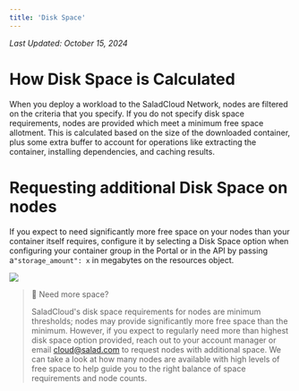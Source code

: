 ```yaml
---
title: 'Disk Space'
---
```


_Last Updated: October 15, 2024_

# How Disk Space is Calculated

When you deploy a workload to the SaladCloud Network, nodes are filtered on the criteria that you specify. If you do not
specify disk space requirements, nodes are provided which meet a minimum free space allotment. This is calculated based
on the size of the downloaded container, plus some extra buffer to account for operations like extracting the container,
installing dependencies, and caching results.

# Requesting additional Disk Space on nodes

If you expect to need significantly more free space on your nodes than your container itself requires, configure it by
selecting a Disk Space option when configuring your container group in the Portal or in the API by passing
a`"storage_amount": x` in megabytes on the resources object.

<img src="/container-engine/images/portal-select-disk-space.png" />

> 📘 Need more space?
>
> SaladCloud's disk space requirements for nodes are minimum thresholds; nodes may provide significantly more free space
> than the minimum. However, if you expect to regularly need more than highest disk space option provided, reach out to
> your account manager or email [cloud@salad.com](mailto:cloud@salad.com) to request nodes with additional space. We can
> take a look at how many nodes are available with high levels of free space to help guide you to the right balance of
> space requirements and node counts.
